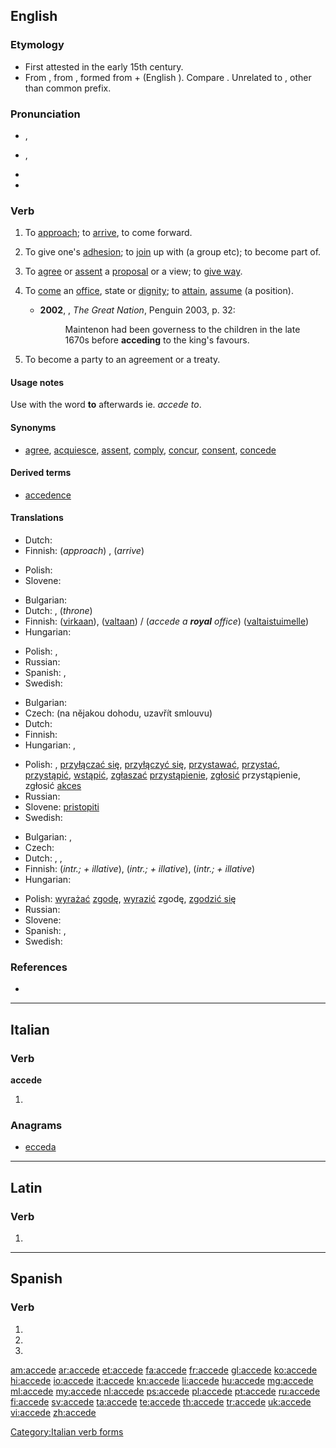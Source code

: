 {{also|accède|accedé|accédé}}
==English==
{{was wotd|2008|May|27}}

===Etymology===
* First attested in the early 15th century.
* From {{etyl|enm}} {{term|acceden|lang=enm}}, from {{etyl|la}} {{term|accedo|accēdō|approach, accede|lang=la}}, formed from {{term|ad||to, toward, at|lang=la}} + {{term|cedo|cēdō|move, yield|lang=la}} (English {{term|cede|lang=en}}). Compare {{etyl|fr|-}} {{term|accéder|lang=fr}}. Unrelated to {{term|ascend|lang=en}}, other than common {{term||ad}} prefix.

===Pronunciation===
* {{a|UK}} {{IPA|/əkˈsiːd/}}, {{X-SAMPA|/@k"si:d/}}
* {{a|US}} {{IPA|/æk.ˈsid/}}, {{X-SAMPA|/@"si:d/}}
* {{audio|en-us-accede.ogg|Audio (US)}}
* {{rhymes|id}}

===Verb===
{{en-verb|acced|ing}}

# {{context|archaic|intransitive}} To [[approach]]; to [[arrive]], to come forward. {{defdate|15th-19th c.}}
# {{context|intransitive|now|_|rare}} To give one's [[adhesion]]; to [[join]] up with (a group etc); to become part of. {{defdate|from 15th c.}}
# {{context|intransitive}} To [[agree]] or [[assent]] {{term|to}} a [[proposal]] or a view; to [[give way]]. {{defdate|from 16th c.}}
# {{context|intransitive}} To [[come]] {{term|to}} an [[office]], state or [[dignity]]; to [[attain]], [[assume]] (a position). {{defdate|from 18th c.}}
#* '''2002''', {{w|Colin Jones (historian)|Colin Jones}}, ''The Great Nation'', Penguin 2003, p. 32:
#*: Maintenon had been governess to the children in the late 1670s before '''acceding''' to the king's favours.
# {{context|intransitive}} To become a party to an agreement or a treaty.

====Usage notes====
{{sense|to agree|to come to an office|to become a party to}} Use with the word '''to''' afterwards ie. ''accede to''.

====Synonyms====
{{checksense}}
* [[agree]], [[acquiesce]], [[assent]], [[comply]], [[concur]], [[consent]], [[concede]]

====Derived terms====
* [[accedence]]

====Translations====
{{trans-top|obsolete: to approach}}
* Dutch: {{t+|nl|naderen}}
* Finnish: (''approach'') {{t+|fi|lähestyä}}, (''arrive'') {{t+|fi|saapua}}
{{trans-mid}}
* Polish: {{t+|pl|przystępować}}
* Slovene: {{t-|sl|pristopiti}}
{{trans-bottom}}

{{trans-top|to enter upon an office or dignity}}
* Bulgarian: {{t+|bg|встъпвам}}
* Dutch: {{t+|nl|aanvaarden}}, (''throne'') {{t+|nl|bestijgen}}
* Finnish: {{t+|fi|astua}} ([[virka|virkaan]]), {{t+|fi|nousta}} ([[valta|valtaan]]) / (''accede a '''royal''' office'') {{t+|fi|nousta}} ([[valtaistuin|valtaistuimelle]])
* Hungarian: {{t-|hu|hivatalba lép}}
{{trans-mid}}
* Polish: {{t+|pl|obejmować}}, {{t+|pl|objąć}}
* Russian: {{t+|ru|вступать}}
* Spanish: {{t+|es|subir}}, {{t+|es|acceder}}
* Swedish: {{t+|sv|tillträda}}
{{trans-bottom}}

{{trans-top|to join a group}}
* Bulgarian: {{t-|bg|присъединявам се}}
* Czech: {{t-|cs|přistoupit}} (na nějakou dohodu, uzavřít smlouvu)
* Dutch: {{t+|nl|toetreden}}
* Finnish: {{t+|fi|liittyä}}
* Hungarian: {{t+|hu|belép}}, {{t+|hu|csatlakozik}}
{{trans-mid}}
* Polish: {{t-|pl|wstępować}}, [[przyłączać się]], [[przyłączyć się]], [[przystawać]], [[przystać]], [[przystąpić]], [[wstąpić]], [[zgłaszać]] [[przystąpienie]], [[zgłosić]] przystąpienie, zgłosić [[akces]]
* Russian: {{t+|ru|присоединяться}}
* Slovene: [[pristopiti]]
* Swedish: {{t-|sv|ansluta till}}
{{trans-bottom}}

{{trans-top|to agree to a proposal or view}}
* Bulgarian: {{t+|bg|приемам}}, {{t-|bg|съгласявам се}}
* Czech: {{t+|cs|souhlasit}}
* Dutch: {{t+|nl|toestemmen}}, {{t+|nl|aanvaarden}}, {{t+|nl|inwilligen}}
* Finnish: {{t-|fi|myöntyä}} (''intr.; + illative''), {{t+|fi|taipua}} (''intr.; + illative''), {{t+|fi|suostua}} (''intr.; + illative'')
* Hungarian: {{t+|hu|beleegyezik}}
{{trans-mid}}
* Polish: [[wyrażać]] [[zgodę]], [[wyrazić]] zgodę, [[zgodzić się]]
* Russian: {{t+|ru|соглашаться}}
* Slovene: {{t-|sl|pristopiti}}
* Spanish: {{t+|es|acceder}}, {{t+|es|consentir}}
* Swedish: {{t-|sv|instämma i}}
{{trans-bottom}}

===References===
* {{R:Webster 1913}}

----

==Italian==

===Verb===
'''accede'''

# {{conjugation of|accedere||3|s|pres|ind|lang=it}}

===Anagrams===
* [[ecceda#Italian|ecceda]]

[[Category:Italian verb forms]]

----

==Latin==

===Verb===
{{la-verb-form|accēde}}

# {{conjugation of|accedo|accēdō|2|s|pres|act|imp|lang=la}}

----

==Spanish==

===Verb===
{{es-verb-form|acceder}}

# {{es-verb form of|ending=er|mood=imperative|sense=affirmative|pers=2|formal=no|number=singular|acceder}}
# {{es-verb form of|ending=er|mood=indicative|tense=present|pers=2|formal=yes|number=singular|acceder}}
# {{es-verb form of|ending=er|mood=indicative|tense=present|pers=3|number=singular|acceder}}

[[am:accede]]
[[ar:accede]]
[[et:accede]]
[[fa:accede]]
[[fr:accede]]
[[gl:accede]]
[[ko:accede]]
[[hi:accede]]
[[io:accede]]
[[it:accede]]
[[kn:accede]]
[[li:accede]]
[[hu:accede]]
[[mg:accede]]
[[ml:accede]]
[[my:accede]]
[[nl:accede]]
[[ps:accede]]
[[pl:accede]]
[[pt:accede]]
[[ru:accede]]
[[fi:accede]]
[[sv:accede]]
[[ta:accede]]
[[te:accede]]
[[th:accede]]
[[tr:accede]]
[[uk:accede]]
[[vi:accede]]
[[zh:accede]]